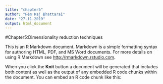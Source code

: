 ```yaml
---
title: "chapter5"
author: "Hem Raj Bhattarai"
date: "27.11.2019"
output: html_document
---
```


#Chapter5:Dimensionality reduction techniques

This is an R Markdown document. Markdown is a simple formatting syntax for authoring HTML, PDF, and MS Word documents. For more details on using R Markdown see <http://rmarkdown.rstudio.com>.

When you click the **Knit** button a document will be generated that includes both content as well as the output of any embedded R code chunks within the document. You can embed an R code chunk like this:
